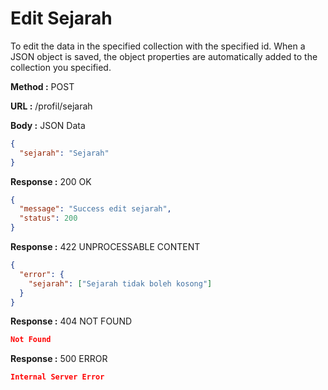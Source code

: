 
# Edit Sejarah

To edit the data in the specified collection with the specified id.
When a JSON object is saved, the object properties are automatically added to the collection you specified.

**Method :** <Badge variant="success">POST</Badge>

**URL :** <Badge variant="dark">/profil/sejarah</Badge>

**Body :** <Badge variant="warning">JSON Data</Badge>

```json
{
  "sejarah": "Sejarah"
}
```

**Response :** <BadgeOutline variant="success">200 OK</BadgeOutline>

```json
{
  "message": "Success edit sejarah",
  "status": 200
}
```

**Response :** <BadgeOutline variant="info">422 UNPROCESSABLE CONTENT</BadgeOutline>

```json
{
  "error": {
    "sejarah": ["Sejarah tidak boleh kosong"]
  }
}
```

**Response :** <BadgeOutline variant="warning">404 NOT FOUND</BadgeOutline>

```json
Not Found
```

**Response :** <BadgeOutline variant="danger">500 ERROR</BadgeOutline>

```json
Internal Server Error
```
